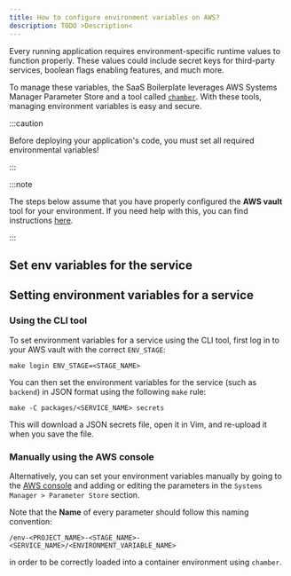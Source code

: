 ```yaml
---
title: How to configure environment variables on AWS?
description: TODO >Description<
---
```


Every running application requires environment-specific runtime values to function properly. These values could include
secret keys for third-party services, boolean flags enabling features, and much more.

To manage these variables, the SaaS Boilerplate leverages AWS Systems Manager Parameter Store and a tool called
[`chamber`](https://github.com/segmentio/chamber). With these tools, managing environment variables is easy and secure.

:::caution

Before deploying your application's code, you must set all required environmental variables!

:::

:::note

The steps below assume that you have properly configured the **AWS vault** tool for your environment. If you need help
with this, you can find instructions [here](/v2/working-with-sb/infrastructure/initial-setup).

:::

## Set env variables for the service

## Setting environment variables for a service

### Using the CLI tool

To set environment variables for a service using the CLI tool, first log in to your AWS vault with the correct `ENV_STAGE`:

```shell
make login ENV_STAGE=<STAGE_NAME>
```

You can then set the environment variables for the service (such as `backend`) in JSON format using the following `make` rule:

```shell
make -C packages/<SERVICE_NAME> secrets
```

This will download a JSON secrets file, open it in Vim, and re-upload it when you save the file.

### Manually using the AWS console

Alternatively, you can set your environment variables manually by going to the
[AWS console](https://console.aws.amazon.com/) and adding or editing the parameters in the
`Systems Manager > Parameter Store` section.

Note that the **Name** of every parameter should follow this naming convention:
```
/env-<PROJECT_NAME>-<STAGE_NAME>-<SERVICE_NAME>/<ENVIRONMENT_VARIABLE_NAME>
```
in order to be correctly loaded into
a container environment using `chamber`.